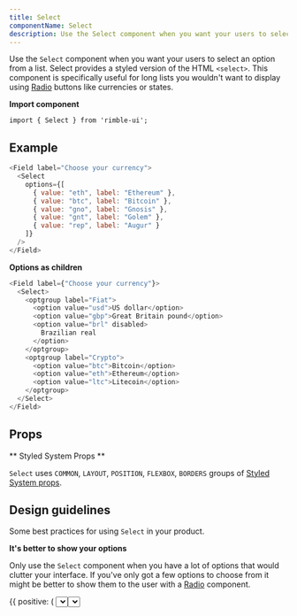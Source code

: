 ```yaml
---
title: Select
componentName: Select
description: Use the Select component when you want your users to select an option from a list. Select provides a styled version of the HTML <select>. This component is specifically useful for long lists you wouldn't want to display using Radio buttons like currencies or states.
---
```


Use the `Select` component when you want your users to select an option from a list. Select provides a styled version of the HTML `<select>`. This component is specifically useful for long lists you wouldn't want to display using [Radio](/components/rimble-ui/Radio) buttons like currencies or states.

**Import component**

```lang=jsx
import { Select } from 'rimble-ui';
```

## Example

```js is=react-live
<Field label="Choose your currency">
  <Select
    options={[
      { value: "eth", label: "Ethereum" },
      { value: "btc", label: "Bitcoin" },
      { value: "gno", label: "Gnosis" },
      { value: "gnt", label: "Golem" },
      { value: "rep", label: "Augur" }
    ]}
  />
</Field>
```

**Options as children**

```js is=react-live
<Field label={"Choose your currency"}>
  <Select>
    <optgroup label="Fiat">
      <option value="usd">US dollar</option>
      <option value="gbp">Great Britain pound</option>
      <option value="brl" disabled>
        Brazilian real
      </option>
    </optgroup>
    <optgroup label="Crypto">
      <option value="btc">Bitcoin</option>
      <option value="eth">Ethereum</option>
      <option value="ltc">Litecoin</option>
    </optgroup>
  </Select>
</Field>
```

## Props

<PropsTable propMetaData={props.propMetaData} />

** Styled System Props **

`Select` uses `COMMON`, `LAYOUT`, `POSITION`, `FLEXBOX`, `BORDERS` groups of [Styled System props](/components/rimble-ui/system-props).

## Design guidelines

Some best practices for using `Select` in your product.

**It's better to show your options**

Only use the `Select` component when you have a lot of options that would clutter your interface. If you've only got a few options to choose from it might be better to show them to the user with a [Radio](/components/rimble-ui/Radio) component.

<DoDont>
  {{
    positive: (
      <Box>
        <Select
          options={[
            { value: "eth", label: "Ethereum" },
            { value: "btc", label: "Bitcoin" },
            { value: "gno", label: "Gnosis" },
            { value: "gnt", label: "Golem" },
            { value: "rep", label: "Augur" }
          ]}
        />
        <Text my={4}>OR</Text>
        <Radio label="ETH - Ether" my={2} />
        <Radio label="FIAT e.g. USD" my={2} />
      </Box>
    ),
    negative: (
      <Box>
        <Select
          options={[
            { value: "eth", label: "Ethereum" },
            { value: "fiat", label: "USD" }
          ]}
        />
      </Box>
    )
  }}
</DoDont>

## Related components

- [Radio](/components/rimble-ui/Radio) - When users can only choose one option or the choices are binary like yes/no
- [Checkbox](/components/rimble-ui/Checkbox) – When users can choose 0 or multiple options from a list
